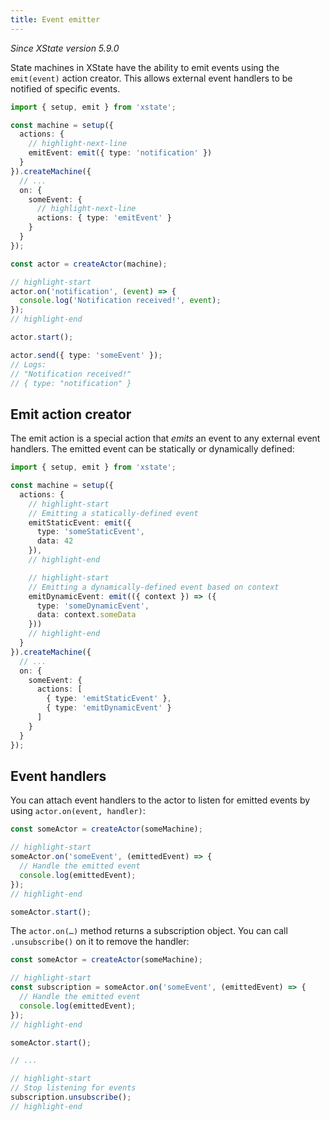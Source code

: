 ```yaml
---
title: Event emitter
---
```


_Since XState version 5.9.0_

State machines in XState have the ability to emit events using the `emit(event)` action creator. This allows external event handlers to be notified of specific events.

```ts
import { setup, emit } from 'xstate';

const machine = setup({
  actions: {
    // highlight-next-line
    emitEvent: emit({ type: 'notification' })
  }
}).createMachine({
  // ...
  on: {
    someEvent: {
      // highlight-next-line
      actions: { type: 'emitEvent' }
    }
  }
});

const actor = createActor(machine);

// highlight-start
actor.on('notification', (event) => {
  console.log('Notification received!', event);
});
// highlight-end

actor.start();

actor.send({ type: 'someEvent' });
// Logs:
// "Notification received!"
// { type: "notification" }
```

## Emit action creator

The emit action is a special action that _emits_ an event to any external event handlers. The emitted event can be statically or dynamically defined:

```ts
import { setup, emit } from 'xstate';

const machine = setup({
  actions: {
    // highlight-start
    // Emitting a statically-defined event
    emitStaticEvent: emit({
      type: 'someStaticEvent',
      data: 42
    }),
    // highlight-end

    // highlight-start
    // Emitting a dynamically-defined event based on context
    emitDynamicEvent: emit(({ context }) => ({
      type: 'someDynamicEvent',
      data: context.someData
    }))
    // highlight-end
  }
}).createMachine({
  // ...
  on: {
    someEvent: {
      actions: [
        { type: 'emitStaticEvent' },
        { type: 'emitDynamicEvent' }
      ]
    }
  }
});
```

## Event handlers

You can attach event handlers to the actor to listen for emitted events by using `actor.on(event, handler)`:

```ts
const someActor = createActor(someMachine);

// highlight-start
someActor.on('someEvent', (emittedEvent) => {
  // Handle the emitted event
  console.log(emittedEvent);
});
// highlight-end

someActor.start();
```

The `actor.on(…)` method returns a subscription object. You can call `.unsubscribe()` on it to remove the handler:

```ts
const someActor = createActor(someMachine);

// highlight-start
const subscription = someActor.on('someEvent', (emittedEvent) => {
  // Handle the emitted event
  console.log(emittedEvent);
});
// highlight-end

someActor.start();

// ...

// highlight-start
// Stop listening for events
subscription.unsubscribe();
// highlight-end
```
